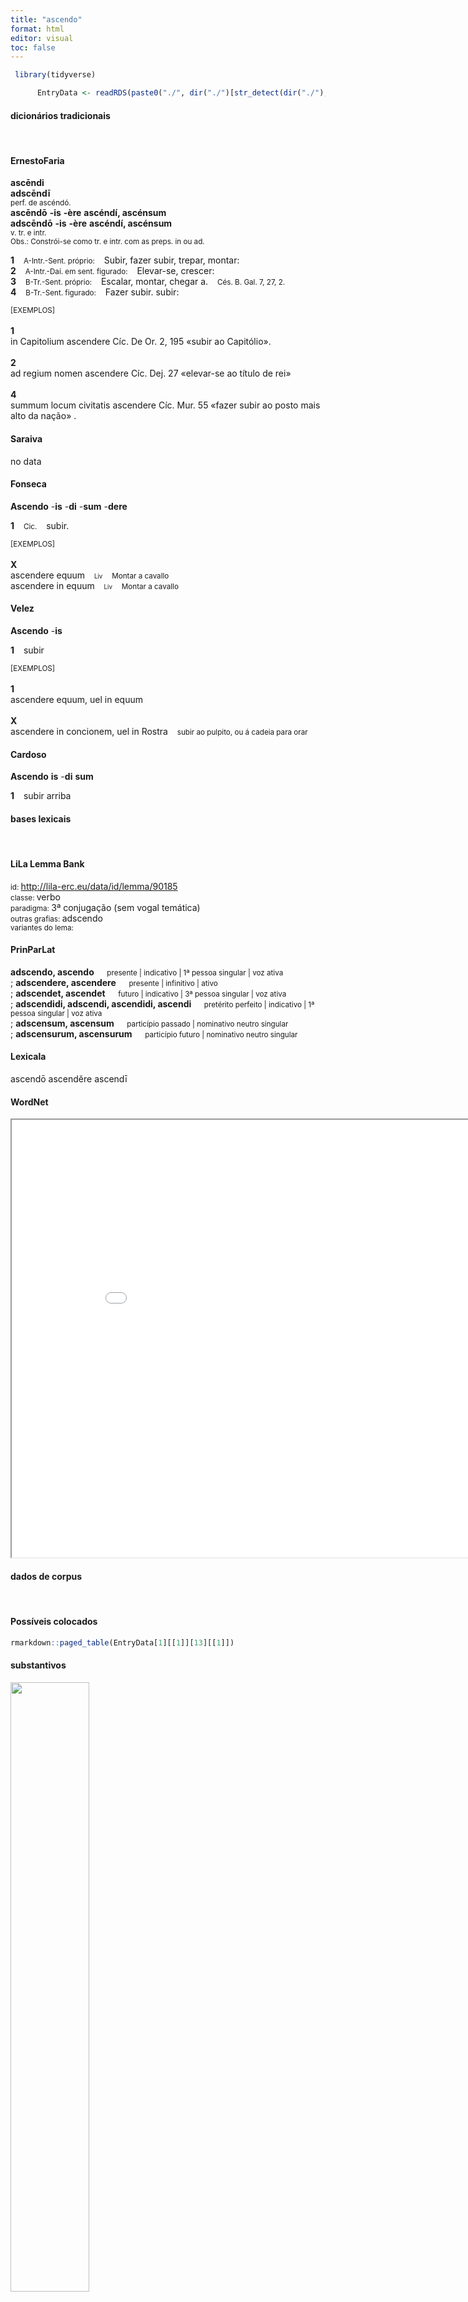 ```yaml
---
title: "ascendo"
format: html
editor: visual
toc: false
---
```



```r
 library(tidyverse) 

      EntryData <- readRDS(paste0("./", dir("./")[str_detect(dir("./"), "_xx97-115-99-101-110-100-111xx_.rds")]))

```


#### dicionários tradicionais

&emsp;




::: panel-tabset

#### ErnestoFaria

<b>ascēndi</b> <br> <b>adscēndī</b> <br> <small>perf. de ascéndó.</small> <br> <small></small> 
 <b>ascēndō</b> <b>-is</b> <b>-ère</b> <b>ascéndí, ascénsum</b> <br> <b>adscēndō</b> <b>-is</b> <b>-ère</b> <b>ascéndí, ascénsum</b> <br> <small>v. tr. e intr.</small> <br> <small>Obs.: Constrói-se como tr. e intr. com as preps. in ou ad.</small>   <p> <b>1</b> &ensp; <small>A-Intr.-Sent. próprio:</small> &ensp; Subir, fazer subir, trepar, montar: &ensp; <small></small> <br> <b>2</b> &ensp; <small>A-Intr.-Daí. em sent. figurado:</small> &ensp; Elevar-se, crescer: &ensp; <small></small> <br> <b>3</b> &ensp; <small>B-Tr.-Sent. próprio:</small> &ensp; Escalar, montar, chegar a. &ensp; <small>Cés. B. Gal. 7, 27, 2.</small> <br> <b>4</b> &ensp; <small>B-Tr.-Sent. figurado:</small> &ensp; Fazer subir. subir: &ensp; <small></small> </p>   <p><small>[EXEMPLOS]</small><br> <br><b>1</b><br>in Capitolium ascendere Cíc. De Or. 2, 195 «subir ao Capitólio». <br> <br><b>2</b><br>ad regium nomen ascendere Cíc. Dej. 27 «elevar-se ao título de rei» <br> <br><b>4</b><br>summum locum civitatis ascendere Cíc. Mur. 55 «fazer subir ao posto mais alto da nação» . </p>




#### Saraiva

no data




#### Fonseca

<b>Ascendo</b> -<b>is</b> -<b>di</b> -<b>sum</b> -<b>dere</b>   <p> <b>1</b> &ensp; <small>Cic.</small> &ensp; subir. </p>   <p><small>[EXEMPLOS]</small><br> <br><b>X</b><br>ascendere equum &ensp; <small><small>Liv</small></small> &ensp; <small>Montar a cavallo</small> <br> ascendere in equum &ensp; <small><small>Liv</small></small> &ensp; <small>Montar a cavallo</small> </p>




#### Velez

<b>Ascendo</b> -<b>is</b>   <p> <b>1</b> &ensp; subir </p>   <p><small>[EXEMPLOS]</small><br> <br><b>1</b><br>ascendere equum, uel in equum <br> <br><b>X</b><br>ascendere in concionem, uel in Rostra &ensp; <small>subir ao pulpito, ou á cadeia para orar</small> </p>




#### Cardoso

<b>Ascendo</b> <b>is</b> -<b>di</b> <b>sum</b>   <p> <b>1</b> &ensp; subir arriba </p>


:::



#### bases lexicais

&emsp;






::: panel-tabset

#### LiLa Lemma Bank

<small> id: </small> <a href=' http://lila-erc.eu/data/id/lemma/90185 ' target="_blank"> http://lila-erc.eu/data/id/lemma/90185 </a> <br>
<small> classe: </small> verbo    <br>
<small> paradigma: </small> 3ª conjugação (sem vogal temática) <br>
<small> outras grafias: </small> adscendo <br>
<small> variantes do lema: </small>  <br>





#### PrinParLat

<b> adscendo, ascendo </b>&emsp;<small> presente | indicativo | 1ª pessoa singular | voz ativa </small><br>
; <b> adscendere, ascendere </b>&emsp;<small> presente | infinitivo | ativo </small><br>
; <b> adscendet, ascendet </b>&emsp;<small> futuro | indicativo | 3ª pessoa singular | voz ativa </small><br>
; <b> adscendidi, adscendi, ascendidi, ascendi </b>&emsp;<small> pretérito perfeito | indicativo | 1ª pessoa singular | voz ativa </small><br>
; <b> adscensum, ascensum </b>&emsp;<small> particípio passado | nominativo neutro singular </small><br>
; <b> adscensurum, ascensurum </b>&emsp;<small> particípio futuro | nominativo neutro singular </small><br>





#### Lexicala

ascendō 
 ascendĕre 
 ascendī




#### WordNet

<iframe width='900' height='700' src='Media/Tree__xx97-115-99-101-110-100-111xx__sem_type_lexemes_pt.html'>

</iframe>


:::



#### dados de corpus

&emsp;




::: panel-tabset

#### Possíveis colocados

```r

rmarkdown::paged_table(EntryData[1][[1]][13][[1]])

```


#### substantivos

![](./Media/wordcloud__xx97-115-99-101-110-100-111xx__BY_collocate_scoreSUBST.webp){width=50% fig-alt='This chart plots collocate by scoreSUBST, for the headword ascendo here are all the values plotted: collocate: nauis; scoreSUBST: 3. collocate: et; scoreSUBST: 0'}




#### adjetivos

![](./Media/wordcloud__xx97-115-99-101-110-100-111xx__BY_collocate_scoreADJ.webp){width=50% fig-alt='This chart plots collocate by scoreADJ, for the headword ascendo here are all the values plotted: collocate: nauis; scoreADJ: 0. collocate: et; scoreADJ: 0'}




#### verbos

![](./Media/wordcloud__xx97-115-99-101-110-100-111xx__BY_collocate_scoreVERBO.webp){width=50% fig-alt='This chart plots collocate by scoreVERBO, for the headword ascendo here are all the values plotted: collocate: nauis; scoreVERBO: 0. collocate: et; scoreVERBO: 0'}




#### advérbios

![](./Media/wordcloud__xx97-115-99-101-110-100-111xx__BY_collocate_scoreADV.webp){width=50% fig-alt='This chart plots collocate by scoreADV, for the headword ascendo here are all the values plotted: collocate: nauis; scoreADV: 0. collocate: et; scoreADV: 0'}




#### preposições e conjunções

![](./Media/wordcloud__xx97-115-99-101-110-100-111xx__BY_collocate_scoreFUNC.webp){width=50% fig-alt='This chart plots collocate by scoreFUNC, for the headword ascendo here are all the values plotted: collocate: nauis; scoreFUNC: 0. collocate: et; scoreFUNC: 0'}


:::



::: panel-tabset

#### ExemplosTraduzidos

<p> non uides quam diuersus sit descendentium habitus et <b>ascendentium</b> <br> <small> Sen.Ep.123.14 <br> Não vês quão diferente é a postura dos que descem e dos que sobem?[*] <small>  </small> </small> </p>
; <p> et <b>ascendentes</b> in navi abierunt in desertum locum seorsum <br> <small> Vulg.Marc.6.32 <br> E, subindo na barca, foram sozinhos para um lugar deserto. <small> [JDD] </small> </small> </p>
; <p> et <b>ascendit</b> ad illos in navem et cessavit ventus <br> <small> Vulg.Marc.6.51 <br> E subiu até eles na barca e o vento cessou. <small> [JDD] </small> </small> </p>





#### Frequência por autor

![](./Media/barchart__xx97-115-99-101-110-100-111xx__lemma_BY_author_Frequencies.webp){width=50% fig-alt='This charts plots the frequency of lemma by author_Frequencies. The Hieronymus subcorpus registers the highest normalized frequency, with the value of 24.71 and an absolute frequency of 11. The Vergilius subcorpus follows, with a normalized frequency of 1.93 and an absolute frequency of 1. the subcorpus with the least normalized frequency is Horatius with the normalized value of 0 and an absolute freqeuncy of 0. here are all the values: subcorpus: Caesar ; normalized frequency: 2 ; absolute frequency: 0.755344059218974. subcorpus: Cicero ; normalized frequency: 7 ; absolute frequency: 0.436071864643293. subcorpus: Horatius ; normalized frequency: 0 ; absolute frequency: 0. subcorpus: Ovidius ; normalized frequency: 0 ; absolute frequency: 0. subcorpus: Phaedrus ; normalized frequency: 0 ; absolute frequency: 0. subcorpus: Sallustius ; normalized frequency: 2 ; absolute frequency: 1.85511548093869. subcorpus: Seneca ; normalized frequency: 3 ; absolute frequency: 0.559899964539669. subcorpus: Suetonius ; normalized frequency: 0 ; absolute frequency: 0. subcorpus: Tacitus ; normalized frequency: 0 ; absolute frequency: 0. subcorpus: Vergilius ; normalized frequency: 1 ; absolute frequency: 1.93050193050193. subcorpus: Hieronymus ; normalized frequency: 11 ; absolute frequency: 24.7135475174118'}




#### Frequência por gênero

![](./Media/barchart__xx97-115-99-101-110-100-111xx__lemma_BY_genre_Frequencies.webp){width=50% fig-alt='This charts plots the frequency of lemma by genre_Frequencies. The Prosa.ficcional subcorpus registers the highest normalized frequency, with the value of 24.71 and an absolute frequency of 11. The Poesia.épica subcorpus follows, with a normalized frequency of 1.93 and an absolute frequency of 1. the subcorpus with the least normalized frequency is Poesia.lírica with the normalized value of 0 and an absolute freqeuncy of 0. here are all the values: subcorpus: Prosa.histórica ; normalized frequency: 4 ; absolute frequency: 0.973733537817376. subcorpus: Prosa.filosófica ; normalized frequency: 5 ; absolute frequency: 0.823709658819459. subcorpus: Prosa.oratória ; normalized frequency: 4 ; absolute frequency: 0.384050387410828. subcorpus: Prosa.epistolográfica ; normalized frequency: 1 ; absolute frequency: 0.264977874347492. subcorpus: Poesia.lírica ; normalized frequency: 0 ; absolute frequency: 0. subcorpus: Poesia.didática ; normalized frequency: 0 ; absolute frequency: 0. subcorpus: Poesia.trágica ; normalized frequency: 0 ; absolute frequency: 0. subcorpus: Poesia.épica ; normalized frequency: 1 ; absolute frequency: 1.93050193050193. subcorpus: Prosa.ficcional ; normalized frequency: 11 ; absolute frequency: 24.7135475174118'}




#### Frequência por século

![](./Media/barchart__xx97-115-99-101-110-100-111xx__lemma_BY_period_Frequencies.webp){width=50% fig-alt='This charts plots the frequency of lemma by period_Frequencies. The IV.d.C. subcorpus registers the highest normalized frequency, with the value of 24.71 and an absolute frequency of 11. The I.a.C. subcorpus follows, with a normalized frequency of 0.56 and an absolute frequency of 12. the subcorpus with the least normalized frequency is II.d.C. with the normalized value of 0 and an absolute freqeuncy of 0. here are all the values: subcorpus: I.a.C. ; normalized frequency: 12 ; absolute frequency: 0.558529206423086. subcorpus: I.d.C. ; normalized frequency: 3 ; absolute frequency: 0.458926112895824. subcorpus: II.d.C. ; normalized frequency: 0 ; absolute frequency: 0. subcorpus: IV.d.C. ; normalized frequency: 11 ; absolute frequency: 24.7135475174118'}


:::

